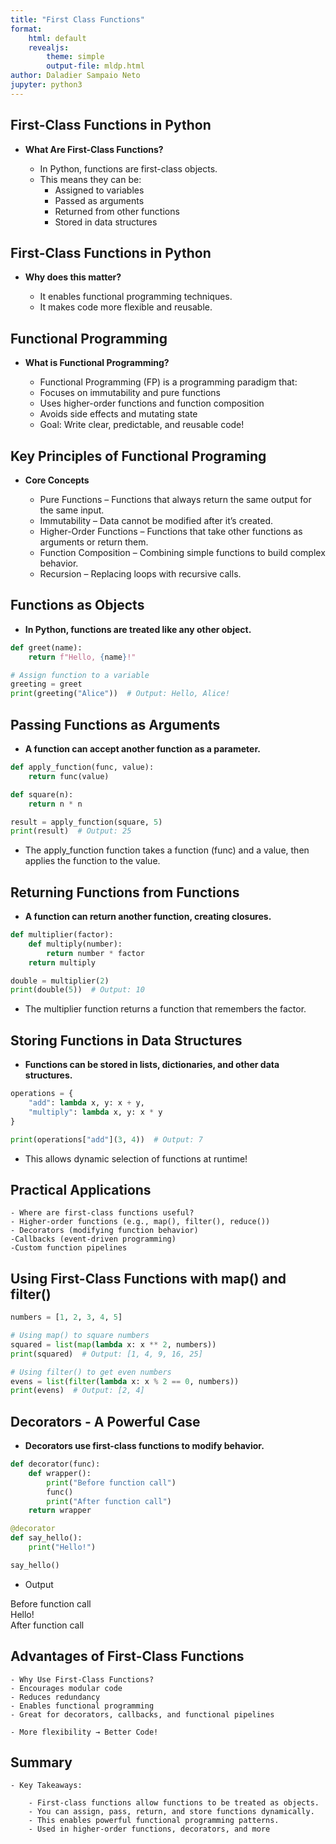 ```yaml
---
title: "First Class Functions"
format:
    html: default
    revealjs:
        theme: simple
        output-file: mldp.html
author: Daladier Sampaio Neto
jupyter: python3
---
```


## First-Class Functions in Python


- **What Are First-Class Functions?**

    - In Python, functions are first-class objects.
    - This means they can be:
        - Assigned to variables
        - Passed as arguments
        - Returned from other functions
        - Stored in data structures

## First-Class Functions in Python

- **Why does this matter?**

    - It enables functional programming techniques.
    - It makes code more flexible and reusable.

## Functional Programming

- **What is Functional Programming?**

    - Functional Programming (FP) is a programming paradigm that:
    - Focuses on immutability and pure functions
    - Uses higher-order functions and function composition
    - Avoids side effects and mutating state
    - Goal: Write clear, predictable, and reusable code!

## Key Principles of Functional Programing

- **Core Concepts**

    - Pure Functions – Functions that always return the same output for the same input.
    - Immutability – Data cannot be modified after it's created.
    - Higher-Order Functions – Functions that take other functions as arguments or return them.
    - Function Composition – Combining simple functions to build complex behavior.
    - Recursion – Replacing loops with recursive calls.

## Functions as Objects

- **In Python, functions are treated like any other object.**

```python
def greet(name):
    return f"Hello, {name}!"

# Assign function to a variable
greeting = greet  
print(greeting("Alice"))  # Output: Hello, Alice!


```

## Passing Functions as Arguments

- **A function can accept another function as a parameter.**

```python
def apply_function(func, value):
    return func(value)

def square(n):
    return n * n

result = apply_function(square, 5)
print(result)  # Output: 25
```

- The apply_function function takes a function (func) and a value, then applies the function to the value.

## Returning Functions from Functions

- **A function can return another function, creating closures.**

```python
def multiplier(factor):
    def multiply(number):
        return number * factor
    return multiply

double = multiplier(2)
print(double(5))  # Output: 10

```
- The multiplier function returns a function that remembers the factor.

## Storing Functions in Data Structures

- **Functions can be stored in lists, dictionaries, and other data structures.**
```python
operations = {
    "add": lambda x, y: x + y,
    "multiply": lambda x, y: x * y
}

print(operations["add"](3, 4))  # Output: 7
```

- This allows dynamic selection of functions at runtime!

## Practical Applications

    - Where are first-class functions useful?
    - Higher-order functions (e.g., map(), filter(), reduce())
    - Decorators (modifying function behavior)
    -Callbacks (event-driven programming)
    -Custom function pipelines

## Using First-Class Functions with map() and filter()

```python
numbers = [1, 2, 3, 4, 5]

# Using map() to square numbers
squared = list(map(lambda x: x ** 2, numbers))
print(squared)  # Output: [1, 4, 9, 16, 25]

# Using filter() to get even numbers
evens = list(filter(lambda x: x % 2 == 0, numbers))
print(evens)  # Output: [2, 4]

```

## Decorators - A Powerful Case 

- **Decorators use first-class functions to modify behavior.**

```python
def decorator(func):
    def wrapper():
        print("Before function call")
        func()
        print("After function call")
    return wrapper

@decorator
def say_hello():
    print("Hello!")

say_hello()

```

- Output 

Before function call  
Hello!  
After function call  

## Advantages of First-Class Functions

    - Why Use First-Class Functions?
    - Encourages modular code
    - Reduces redundancy
    - Enables functional programming
    - Great for decorators, callbacks, and functional pipelines

    - More flexibility → Better Code!

## Summary 

    - Key Takeaways:

        - First-class functions allow functions to be treated as objects.
        - You can assign, pass, return, and store functions dynamically.
        - This enables powerful functional programming patterns.
        - Used in higher-order functions, decorators, and more
